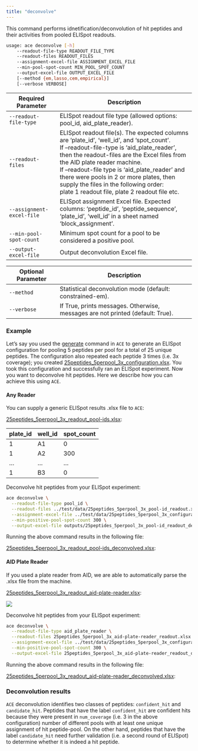 ```yaml
---
title: "deconvolve"
---
```


This command performs idnetification/deconvolution of hit peptides and their activities from pooled ELISpot readouts.

```bash
usage: ace deconvolve [-h]
    --readout-file-type READOUT_FILE_TYPE
    --readout-files READOUT_FILES
    --assignment-excel-file ASSIGNMENT_EXCEL_FILE
    --min-pool-spot-count MIN_POOL_SPOT_COUNT
    --output-excel-file OUTPUT_EXCEL_FILE
    [--method {em,lasso,cem,empirical}]
    [--verbose VERBOSE]
```

| Required Parameter          | Description                                                              |
| --------------------------- | ------------------------------------------------------------------------ |
| `--readout-file-type`       | ELISpot readout file type (allowed options: pool_id, aid_plate_reader).  |
| `--readout-files`           | ELISpot readout file(s). The expected columns are 'plate_id', 'well_id', and 'spot_count'. \
If --readout-file-type is 'aid_plate_reader', then the readout-files are the Excel files from the AID plate reader machine. \
If --readout-file type is 'aid_plate_reader' and there were pools in 2 or more plates, then supply the files in the following order: \
plate 1 readout file, plate 2 readout file etc. |
| `--assignment-excel-file`   | ELISpot assignment Excel file. Expected columns: 'peptide_id', 'peptide_sequence', 'plate_id', 'well_id' in a sheet named 'block_assignment'. |
| `--min-pool-spot-count` | Minimum spot count for a pool to be considered a positive pool.     |
| `--output-excel-file`       | Output deconvolution Excel file.                                         |


| Optional Parameter          | Description                                                              |
| --------------------------- | ------------------------------------------------------------------------ |
| `--method` | Statistical deconvolution mode (default: constrained-em).           |        
| `--verbose`              | If True, prints messages. Otherwise, messages are not printed (default: True). |

### Example

Let's say you used the [generate](generate.qmd) command in `ACE` to generate an ELISpot configuration for pooling 5
peptides per pool for a total of 25 unique peptides. The configuration also repeated each peptide 3 times
(i.e. 3x coverage); you created [25peptides_5perpool_3x_configuration.xlsx](https://github.com/pirl-unc/ace/blob/main/test/data/25peptides_5perpool_3x_configuration.xlsx). You took this configuration and
successfully ran an ELISpot experiment. Now you want to deconvolve hit peptides. 
Here we describe how you can achieve this using `ACE`.

#### Any Reader

You can supply a generic ELISpot results .xlsx file to `ACE`:

[25peptides_5perpool_3x_readout_pool-ids.xlsx](https://github.com/pirl-unc/ace/blob/main/test/data/25peptides_5perpool_3x_readout_pool-ids.xlsx):

| plate_id | well_id | spot_count |
| -------- | -------- | ---------- |
| 1 | A1 | 0 |
| 1 | A2 | 300 |
| ... | ... | ... |
| 1 | B3 | 0 |

Deconvolve hit peptides from your ELISpot experiment:

```bash
ace deconvolve \
  --readout-file-type pool_id \
  --readout-files ../test/data/25peptides_5perpool_3x_pool-id_readout.xlsx \
  --assignment-excel-file ../test/data/25peptides_5perpool_3x_configuration.xlsx \
  --min-positive-pool-spot-count 300 \
  --output-excel-file outputs/25peptides_5perpool_3x_pool-id_readout_deconvolved.xlsx
```

Running the above command results in the following file:

[25peptides_5perpool_3x_readout_pool-ids_deconvolved.xlsx](https://github.com/pirl-unc/ace/blob/main/test/data/25peptides_5perpool_3x_readout_pool-ids_deconvolved.xlsx):

#### AID Plate Reader

If you used a plate reader from AID, we are able to automatically parse the .xlsx file from
the machine.

[25peptides_5perpool_3x_readout_aid-plate-reader.xlsx](https://github.com/pirl-unc/ace/blob/main/test/data/25peptides_5perpool_3x_readout_aid-plate-reader.xlsx):

![](resources/aid_plate_reader_xlsx_example.png)

Deconvolve hit peptides from your ELISpot experiment:

```bash
ace deconvolve \
  --readout-file-type aid_plate_reader \
  --readout-files 25peptides_5perpool_3x_aid-plate-reader_readout.xlsx \
  --assignment-excel-file ../test/data/25peptides_5perpool_3x_configuration.xlsx \
  --min-positive-pool-spot-count 300 \
  --output-excel-file 25peptides_5perpool_3x_aid-plate-reader_readout_deconvolved.xlsx
```

Running the above command results in the following file:

[25peptides_5perpool_3x_readout_aid-plate-reader_deconvolved.xlsx](https://github.com/pirl-unc/ace/blob/main/test/data/25peptides_5perpool_3x_readout_aid-plate-reader_deconvolved.xlsx):

### Deconvolution results

`ACE` deconvolution identifies two classes of peptides: `confident_hit` and `candidate_hit`.
Peptides that have the label `confident_hit` are confident hits because they were
present in `num_coverage` (i.e. 3 in the above configuration) number of different
pools with at least one unique assignment of hit peptide-pool.
On the other hand, peptides that have the label `candidate_hit` need further 
validation (i.e. a second round of ELISpot) to determine whether it is indeed a 
hit peptide.
